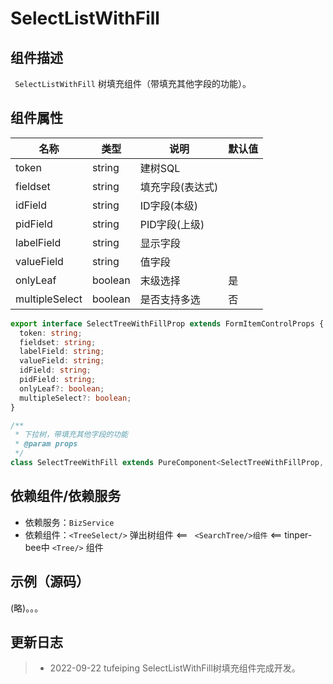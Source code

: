 # SelectListWithFill

## 组件描述

` SelectListWithFill` 树填充组件（带填充其他字段的功能）。

## 组件属性

| 名称           | 类型    | 说明             | 默认值 |
| -------------- | ------- | ---------------- | ------ |
| token          | string  | 建树SQL          |        |
| fieldset       | string  | 填充字段(表达式) |        |
| idField        | string  | ID字段(本级)     |        |
| pidField       | string  | PID字段(上级)    |        |
| labelField     | string  | 显示字段         |        |
| valueField     | string  | 值字段           |        |
| onlyLeaf       | boolean | 末级选择         | 是     |
| multipleSelect | boolean | 是否支持多选     | 否     |

```typescript
export interface SelectTreeWithFillProp extends FormItemControlProps {
  token: string;
  fieldset: string;
  labelField: string;
  valueField: string;
  idField: string;
  pidField: string;
  onlyLeaf?: boolean;
  multipleSelect?: boolean;
}

/**
 * 下拉树，带填充其他字段的功能
 * @param props
 */
class SelectTreeWithFill extends PureComponent<SelectTreeWithFillProp, any> {}
```

## 依赖组件/依赖服务

* 依赖服务：`BizService`
* 依赖组件：`<TreeSelect/>` 弹出树组件 <== ` <SearchTree/>组件` <== tinper-bee中 `<Tree/>` 组件

## 示例（源码）

(略)。。。

## 更新日志

> * 2022-09-22  tufeiping   SelectListWithFill树填充组件完成开发。
